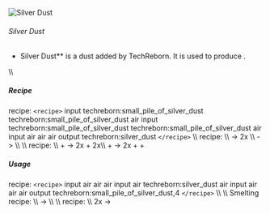 ![Silver Dust](/mods/techreborn/silver_dust.png)

###### Silver Dust

- Silver Dust** is a dust added by TechReborn. It is used to
        produce
        <Mcitem id="techreborn:silver_ingot"/>.

\\\\

##### Recipe

<Mcitem id="minecraft:crafting_table"/> recipe:
`<recipe>` input techreborn:small_pile_of_silver_dust
techreborn:small_pile_of_silver_dust air input
techreborn:small_pile_of_silver_dust
techreborn:small_pile_of_silver_dust air input air air air output
techreborn:silver_dust `</recipe>` \\\\
<Mcitem id="techreborn:grinder"/> recipe: \\\\
<Mcitem id="techreborn:silver_ore"/> -\>
2x<Mcitem id="techreborn:silver_dust"/> \\\\
<Mcitem id="techreborn:silver_ingot"/> -\>
<Mcitem id="techreborn:silver_dust"/> \\\\ \\\\
<Mcitem id="techreborn:industrial_grinder"/> recipe:
\\\\ <Mcitem id="techreborn:silver_ore"/> +
<Mcitem id="techreborn:water_cell"/> -\>
2x<Mcitem id="techreborn:silver_dust"/> +
2x<Mcitem id="techreborn:small_pile_of_galena_dust"/>\\\\
<Mcitem id="techreborn:galena_ore"/> +
<Mcitem id="techreborn:mercury_cell"/> -\>
2x<Mcitem id="techreborn:galena_dust"/> +
<Mcitem id="techreborn:sulfur_dust"/> +
<Mcitem id="techreborn:silver_dust"/>

##### Usage

<Mcitem id="minecraft:crafting_table"/> recipe:
`<recipe>` input air air air input air techreborn:silver_dust air
input air air air output techreborn:small_pile_of_silver_dust,4
`</recipe>` \\\\ \\\\ Smelting recipe: \\\\
<Mcitem id="techreborn:silver_dust"/> -\>
<Mcitem id="techreborn:silver_ingot"/> \\\\ \\\\
<Mcitem id="techreborn:industrial_centrifuge"/>
recipe: \\\\ 2x
<Mcitem id="techreborn:silver_dust"/> -\>
<Mcitem id="techreborn:small_pile_of_lead_dust"/>
